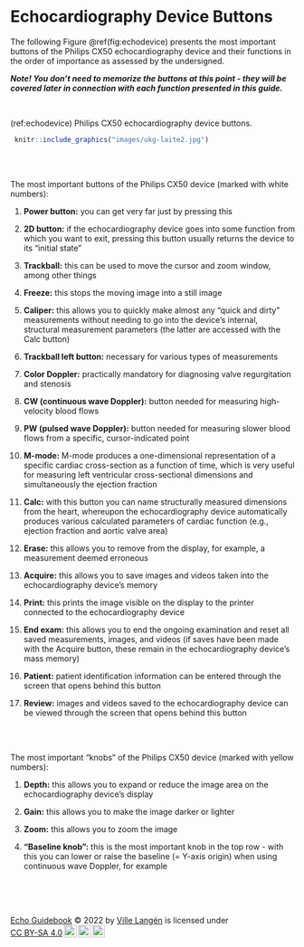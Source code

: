 # Echocardiography Device Buttons

The following Figure \@ref(fig:echodevice) presents the most important buttons of the Philips CX50 echocardiography device and their functions in the order of importance as assessed by the undersigned.

***Note! You don't need to memorize the buttons at this point - they will be covered later in connection with each function presented in this guide.***

<br />


(ref:echodevice) Philips CX50 echocardiography device buttons.

```r
 knitr::include_graphics("images/ukg-laite2.jpg")
```


<br/>
<br/>

The most important buttons of the Philips CX50 device (marked with white numbers):

1. **Power button:** you can get very far just by pressing this

2. **2D button:** if the echocardiography device goes into some function from which you want to exit, pressing this button usually returns the device to its "initial state"

3. **Trackball:** this can be used to move the cursor and zoom window, among other things

4. **Freeze:** this stops the moving image into a still image

5. **Caliper:** this allows you to quickly make almost any "quick and dirty" measurements without needing to go into the device's internal, structural measurement parameters (the latter are accessed with the Calc button)

6. **Trackball left button:** necessary for various types of measurements

7. **Color Doppler:** practically mandatory for diagnosing valve regurgitation and stenosis

8. **CW (continuous wave Doppler):** button needed for measuring high-velocity blood flows

9. **PW (pulsed wave Doppler):** button needed for measuring slower blood flows from a specific, cursor-indicated point

10. **M-mode:** M-mode produces a one-dimensional representation of a specific cardiac cross-section as a function of time, which is very useful for measuring left ventricular cross-sectional dimensions and simultaneously the ejection fraction

11. **Calc:** with this button you can name structurally measured dimensions from the heart, whereupon the echocardiography device automatically produces various calculated parameters of cardiac function (e.g., ejection fraction and aortic valve area)

12. **Erase:** this allows you to remove from the display, for example, a measurement deemed erroneous

13. **Acquire:** this allows you to save images and videos taken into the echocardiography device's memory

14. **Print:** this prints the image visible on the display to the printer connected to the echocardiography device

15. **End exam:** this allows you to end the ongoing examination and reset all saved measurements, images, and videos (if saves have been made with the Acquire button, these remain in the echocardiography device's mass memory)

16. **Patient:** patient identification information can be entered through the screen that opens behind this button

17. **Review:** images and videos saved to the echocardiography device can be viewed through the screen that opens behind this button


<br/>
<br/>

The most important "knobs" of the Philips CX50 device (marked with yellow numbers):

1. **Depth:** this allows you to expand or reduce the image area on the echocardiography device's display

2. **Gain:** this allows you to make the image darker or lighter

3. **Zoom:** this allows you to zoom the image

4. **"Baseline knob":** this is the most important knob in the top row - with this you can lower or raise the baseline (= Y-axis origin) when using continuous wave Doppler, for example




<br/>
<br/>
<br/>
<p xmlns:cc="http://creativecommons.org/ns#" xmlns:dct="http://purl.org/dc/terms/"><a property="dct:title" rel="cc:attributionURL" href="https://ukg-opas.netlify.app/">Echo Guidebook</a> © 2022 by <a rel="cc:attributionURL dct:creator" property="cc:attributionName" href="https://www.linkedin.com/in/ville-langen/">Ville Langén</a> is licensed under <a href="https://creativecommons.org/licenses/by-sa/4.0/?ref=chooser-v1" target="_blank" rel="license noopener noreferrer" style="display:inline-block;">CC BY-SA 4.0<img style="height:22px!important;margin-left:3px;vertical-align:text-bottom;" src="https://mirrors.creativecommons.org/presskit/icons/cc.svg?ref=chooser-v1" alt=""><img style="height:22px!important;margin-left:3px;vertical-align:text-bottom;" src="https://mirrors.creativecommons.org/presskit/icons/by.svg?ref=chooser-v1" alt=""><img style="height:22px!important;margin-left:3px;vertical-align:text-bottom;" src="https://mirrors.creativecommons.org/presskit/icons/sa.svg?ref=chooser-v1" alt=""></a></p>
